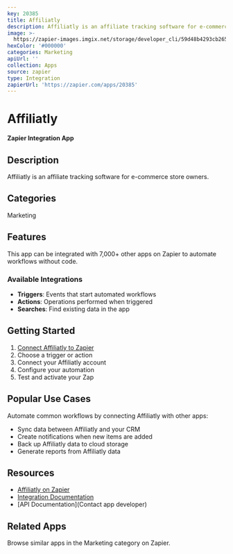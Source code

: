 ```yaml
---
key: 20385
title: Affiliatly
description: Affiliatly is an affiliate tracking software for e-commerce store owners.
image: >-
  https://zapier-images.imgix.net/storage/developer_cli/59d48b4293cb26519396f6cafe081c71.png?auto=format%2Ccompress&ixlib=python-3.0.0&q=50
hexColor: '#000000'
categories: Marketing
apiUrl: ''
collection: Apps
source: zapier
type: Integration
zapierUrl: 'https://zapier.com/apps/20385'
---
```

# Affiliatly

**Zapier Integration App**

## Description

Affiliatly is an affiliate tracking software for e-commerce store owners.

## Categories

Marketing

## Features

This app can be integrated with 7,000+ other apps on Zapier to automate workflows without code.

### Available Integrations

- **Triggers**: Events that start automated workflows
- **Actions**: Operations performed when triggered
- **Searches**: Find existing data in the app

## Getting Started

1. [Connect Affiliatly to Zapier](https://zapier.com/apps/20385)
2. Choose a trigger or action
3. Connect your Affiliatly account
4. Configure your automation
5. Test and activate your Zap

## Popular Use Cases

Automate common workflows by connecting Affiliatly with other apps:

- Sync data between Affiliatly and your CRM
- Create notifications when new items are added
- Back up Affiliatly data to cloud storage
- Generate reports from Affiliatly data

## Resources

- [Affiliatly on Zapier](https://zapier.com/apps/20385)
- [Integration Documentation](https://zapier.com/apps/20385/integrations)
- [API Documentation](Contact app developer)

## Related Apps

Browse similar apps in the Marketing category on Zapier.
